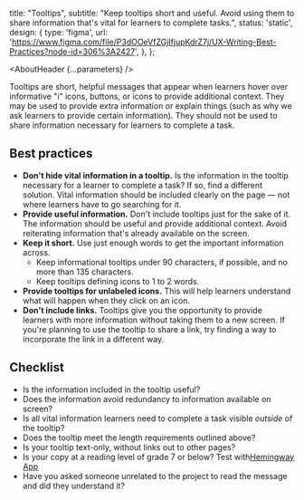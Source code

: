 

  title: "Tooltips",
  subtitle: "Keep tooltips short and useful. Avoid using them to share information that's vital for learners to complete tasks.",
  status: 'static',
  design: {
    type: 'figma',
    url:
      'https://www.figma.com/file/P3dOOeVfZGjIfjupKdrZ7j/UX-Writing-Best-Practices?node-id=306%3A2427',
  },
};

<Meta title="UX Writing/Component guidelines/Tooltips" />

<AboutHeader {...parameters} />

Tooltips are short, helpful messages that appear when learners hover over informative "i" icons, buttons, or icons to provide additional context. They may be used to provide extra information or explain things (such as why we ask learners to provide certain information). They should not be used to share information necessary for learners to complete a task.

## Best practices

- **Don't hide vital information in a tooltip.** Is the information in the tooltip necessary for a learner to complete a task? If so, find a different solution. Vital information should be included clearly on the page — not where learners have to go searching for it.
- **Provide useful information.** Don't include tooltips just for the sake of it. The information should be useful and provide additional context. Avoid reiterating information that's already available on the screen.
- **Keep it short.** Use just enough words to get the important information across.
  - Keep informational tooltips under 90 characters, if possible, and no more than 135 characters.
  - Keep tooltips defining icons to 1 to 2 words.
- **Provide tooltips for unlabeled icons.** This will help learners understand what will happen when they click on an icon.
- **Don't include links.** Tooltips give you the opportunity to provide learners with more information without taking them to a new screen. If you're planning to use the tooltip to share a link, try finding a way to incorporate the link in a different way.

## Checklist
- Is the information included in the tooltip useful?
- Does the information avoid redundancy to information available on screen?
- Is all vital information learners need to complete a task visible _outside_ of the tooltip?
- Does the tooltip meet the length requirements outlined above?
- Is your tooltip text-only, without links out to other pages?
- Is your copy at a reading level of grade 7 or below? Test with[Hemingway App](https://hemingwayapp.com)
- Have you asked someone unrelated to the project to read the message and did they understand it?
